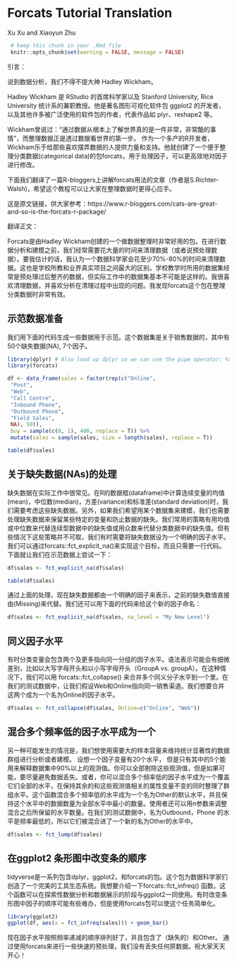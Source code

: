 # Forcats Tutorial Translation

Xu Xu and Xiaoyun Zhu


```r
 # keep this chunk in your .Rmd file
 knitr::opts_chunk$set(warning = FALSE, message = FALSE)
```





引言：

说到数据分析，我们不得不提大神 Hadley Wickham。

Hadley Wickham 是 RStudio 的首席科学家以及 Stanford University, Rice University 统计系的兼职教授。他是著名图形可视化软件包 ggplot2 的开发者，以及其他许多被广泛使用的软件包的作者，代表作品如 plyr、reshape2 等。

Wickham曾说过：“通过数据从根本上了解世界真的是一件非常，非常酷的事情”，而整理数据正是透过数据看世界的第一步。 作为一个多产的R开发者，Wickham乐于给那些喜欢摆弄数据的人提供力量和支持。他就创建了一个便于整理分类数据(categorical data)的包forcats，用于处理因子，可以更高效地对因子进行修改。

下面我们翻译了一篇R-bloggers上讲解forcats用法的文章（作者是S.Richter-Walsh)，希望这个教程可以让大家在整理数据时更得心应手。

这是原文链接，供大家参考：https://www.r-bloggers.com/cats-are-great-and-so-is-the-forcats-r-package/


翻译正文：

Forcats是由Hadley Wickham创建的一个做数据整理时非常好用的包。在进行数据分析和建模之前，我们经常需要花大量的时间来清理数据（或者说预处理数据）。要我估计的话，我认为一个数据科学家会花至少70%-80%的时间来清理数据。这也是学校所教和业界真实项目之间最大的区别。学校教学时所用的数据集经常是预处理过后整齐的数据，但实际工作中的数据集基本不可能是这样的。我很喜欢清理数据，并喜欢分析在清理过程中出现的问题。我发现forcats这个包在整理分类数据时非常有效。

## 示范数据准备

我们用下面的代码生成一些数据用于示范。这个数据集是关于销售数据的，其中有50个缺失数据(NA), 7个因子。

```r
library(dplyr) # Also load up dplyr so we can use the pipe operator: %>%
library(forcats)

df <- data_frame(sales = factor(rep(c("Online",
 "Post",
 "Web",
 "Call Centre",
 "Inbound Phone",
 "Outbound Phone",
 "Field Sales",
 NA), 50)),
 buy = sample(c(0, 1), 400, replace = T)) %>%
 mutate(sales = sample(sales, size = length(sales), replace = T))

table(df$sales)
```

## 关于缺失数据(NAs)的处理

缺失数据在实际工作中很常见。在R的数据框(dataframe)中计算连续变量的均值(mean)，中位数(median)，方差(variance)和标准差(standard deviation)时，我们需要考虑这些缺失数据。另外，如果我们希望用某个数据集来建模，我们也需要处理缺失数据来保留某些特定的变量和防止数据的缺失。我们常用的策略有用均值或中位数来代替连续型数据中的缺失值或用众数来代替分类数据中的缺失值。但有些情况下这些策略并不可取，我们有时需要将缺失数据设为一个明确的因子水平。我们可以通过forcats::fct_explicit_na()来实现这个目标，而且只需要一行代码。下面就让我们在示范数据上尝试一下：


```r
df$sales <- fct_explicit_na(df$sales)

table(df$sales)
```

通过上面的处理，现在缺失数据都由一个明确的因子来表示，之前的缺失数值直接由(Missing)来代替。我们还可以用下面的代码来给这个新的因子命名：
```r
df$sales <- fct_explicit_na(df$sales, na_level = "My New Level")
```

## 同义因子水平

有时分类变量会包含两个及更多指向同一分组的因子水平。语法表示可能会有细微差别，比如以大写字母开头和以小写字母开头（GroupA vs. groupA）。在这种情况下，我们可以用 forcats::fct_collapse() 来合并多个同义分子水平到一个里。在我们的测试数据中，让我们假设Web和Online指向同一销售渠道。我们想要合并这两个成为一个名为Online的因子水平。

```r
df$sales <- fct_collapse(df$sales, Online=c("Online", "Web"))
```

## 混合多个频率低的因子水平成为一个

另一种可能发生的情况是，我们想使用需要大的样本容量来维持统计显著性的数据群组进行分析或者建模。 设想一个因子变量有20个水平， 但是只有其中的5个能用来解释数据集中90%以上的观测值。你可以全部剔除这些观测值，但是如果可能，要尽量避免数据丢失。或者，你可以混合多个频率低的因子水平成为一个覆盖它们全部的水平，在保持其余的和这些观测值相关的属性变量不变的同时整理了群组水平。这个函数混合多个频率低的水平成为一个名为Other的默认水平，并且保持这个水平中的数据数量为全部水平中最小的数量。使用者还可以用n参数来调整混合之后所保留的水平数量。在我们的测试数据中，名为Outbound，Phone 的水平是频率最低的，所以它们被混合进了一个新的名为Other的水平中。

```r
df$sales <- fct_lump(df$sales)
```

## 在ggplot2 条形图中改变条的顺序

tidyverse是一系列包含dplyr，ggplot2，和forcats的包。这个包为数据科学家们创造了一个完美的工具生态系统。我想要介绍一下forcats::fct_infreq() 函数。这个函数可以在探索性数据分析和数据展示的阶段与ggplot2一同使用。有时改变条形图中因子的顺序可能有些难办，但是使用forcats包可以使这个任务简单化。

```r
library(ggplot2)
ggplot(df, aes(x = fct_infreq(sales))) + geom_bar()
```

现在因子水平按照频率递减的顺序排列好了，并且包含了（缺失的）和Other。 通过使用forcats来进行一些快速的预处理，我们没有丢失任何原数据。祝大家天天开心！

